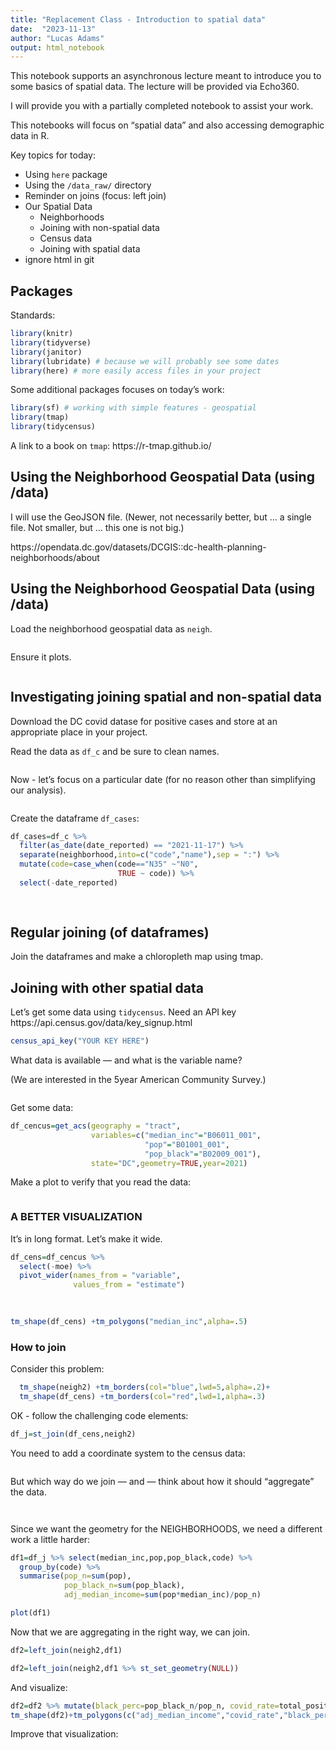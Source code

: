```yaml
---
title: "Replacement Class - Introduction to spatial data"
date:  "2023-11-13"
author: "Lucas Adams"
output: html_notebook
---
```


This notebook supports an asynchronous lecture meant to introduce you to some basics of spatial data.  The lecture will be provided via Echo360.

I will provide you with a partially completed notebook to assist your work.

This notebooks will focus on "spatial data" and also accessing demographic data in R.

Key topics for today:

* Using `here` package
* Using the `/data_raw/` directory
* Reminder on joins (focus: left join)
* Our Spatial Data
   * Neighborhoods
   * Joining with non-spatial data
   * Census data
   * Joining with spatial data
* ignore html in git

## Packages

Standards:

```r
library(knitr)
library(tidyverse)
library(janitor)
library(lubridate) # because we will probably see some dates
library(here) # more easily access files in your project
```

Some additional packages focuses on today's work:

```r
library(sf) # working with simple features - geospatial
library(tmap)
library(tidycensus)
```
A link to a book on `tmap`: https://r-tmap.github.io/


## Using the Neighborhood Geospatial Data (using /data)

I will use the GeoJSON file.  (Newer, not necessarily better, but ... a single file.  Not smaller, but ... this one is not big.)  

https://opendata.dc.gov/datasets/DCGIS::dc-health-planning-neighborhoods/about


## Using the Neighborhood Geospatial Data (using /data)

Load the neighborhood geospatial data as `neigh`.
```r

```

Ensure it plots.

```r

```


## Investigating joining spatial and non-spatial data

Download the DC covid datase for positive cases and store at an appropriate place in your project.

Read the data as `df_c` and be sure to clean names.

```r

```

Now - let's focus on a particular date (for no reason other than simplifying our analysis).

```r

```


Create the dataframe `df_cases`:

```r
df_cases=df_c %>%
  filter(as_date(date_reported) == "2021-11-17") %>% 
  separate(neighborhood,into=c("code","name"),sep = ":") %>%
  mutate(code=case_when(code=="N35" ~"N0",
                        TRUE ~ code)) %>%
  select(-date_reported)
  
  
```

## Regular joining (of dataframes)

Join the dataframes and make a chloropleth map using tmap.

## Joining with other spatial data

Let's get some data using `tidycensus`.  Need an API key   https://api.census.gov/data/key_signup.html

```r
census_api_key("YOUR KEY HERE")

```

 What data is available --- and what is the variable name?
 
 (We are interested in the 5year American Community Survey.)

```r

```

Get some data:

```r
df_cencus=get_acs(geography = "tract",
                  variables=c("median_inc"="B06011_001",
                              "pop"="B01001_001",
                              "pop_black"="B02009_001"),
                  state="DC",geometry=TRUE,year=2021) 
```

Make a plot to verify that you read the data:

```r

```


### A BETTER VISUALIZATION

It's in long format.  Let's make it wide.

```r
df_cens=df_cencus %>% 
  select(-moe) %>% 
  pivot_wider(names_from = "variable", 
              values_from = "estimate")
  
 

tm_shape(df_cens) +tm_polygons("median_inc",alpha=.5)
```


### How to join

Consider this problem:

```r

  tm_shape(neigh2) +tm_borders(col="blue",lwd=5,alpha=.2)+
  tm_shape(df_cens) +tm_borders(col="red",lwd=1,alpha=.3)
```

OK - follow the challenging code elements:

```r

df_j=st_join(df_cens,neigh2)

```

You need to add a coordinate system to the census data:

```r

```



But which way do we join --- and --- think about how it should "aggregate" the data.

```r

```

```r

```

Since we want the geometry for the NEIGHBORHOODS, we need a different work a little harder:

```r
df1=df_j %>% select(median_inc,pop,pop_black,code) %>%
  group_by(code) %>%
  summarise(pop_n=sum(pop),
            pop_black_n=sum(pop_black), 
            adj_median_income=sum(pop*median_inc)/pop_n) 

plot(df1)
```


Now that we are aggregating in the right way, we can join.

```r
df2=left_join(neigh2,df1)

df2=left_join(neigh2,df1 %>% st_set_geometry(NULL))

```

And visualize:

```r
df2=df2 %>% mutate(black_perc=pop_black_n/pop_n, covid_rate=total_positives/pop_n)
tm_shape(df2)+tm_polygons(c("adj_median_income","covid_rate","black_perc"))
```

Improve that visualization:

```r

```
